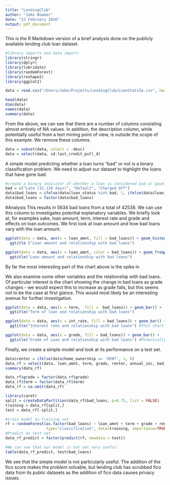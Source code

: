 ```yaml
---
title: "LendingClub"
author: "Jake Bowmer"
date: "23 February 2016"
output: pdf_document
---
```


This is the R Markdown version of a brief analysis done on the publicly available lending club loan dataset.

```r
#library imports and data import:
library(stringr)
library(dplyr)
library(lubridate)
library(randomForest)
library(reshape2)
library(ggplot2)

data = read.csv("/Users/Jake/Projects/LendingClub/LoanStats3a.csv", header=TRUE, stringsAsFactors=FALSE, skip=1)

head(data)
dim(data)
names(data)
summary(data)
```

From the above, we can see that there are a number of columns consisting almost entirely of NA values. In addition, the description column, while potentially useful from a text mining point of view, is outside the scope of this example. We remove these columns.

```r
data = subset(data, select = -desc)
data = select(data, id:last_credit_pull_d)
```

A simple model predicting whether a loan turns "bad" or not is a binary classification problem. We need to adjust our dataset to highlight the loans that have gone bad.


```r
#create a binary indicator of whether a loan is considered bad or good.
bad = c("Late (31-120 days)", "Default", "Charged Off")
data$bad_loans = ifelse(data$loan_status %in% bad, 1, ifelse(data$loan_status=="", NA, 0))
data$bad_loans = factor(data$bad_loans)
```

#Analysis
This results in 5634 bad loans from a total of 42538. We can use this column to investigates potential explanatory variables. We briefly look at, for examples sake, loan amount, term, interest rate and grade and effects on loan outcomes. We first look at loan amount and how bad loans vary with the loan amount.

```r
ggplot(data = data, aes(x = loan_amnt, fill = bad_loans)) + geom_histogram() + 
  ggtitle ("Loan amount and relationship with bad loans")

ggplot(data = data, aes(x = loan_amnt, color = bad_loans)) + geom_freqpoly() + 
  ggtitle("Loan amount and relationship with bad loans")
```

By far the most interesting part of the chart above is the spike in 

We also examine some other variables and the relationship with bad loans. Of particular interest is the chart showing the change in bad loans as grade changes - we would expect this to increase as grade falls, but this seems not to be the case at first glance. This would most likely be an interesting avenue for further investigation.

```r
ggplot(data = data, aes(x = term,  fill =  bad_loans)) + geom_bar() + 
  ggtitle("Term of loan and relationship with bad loans")

ggplot(data = data, aes(x = int_rate, fill = bad_loans)) + geom_bar() + 
  ggtitle("Interest rate and relationship with bad loans") #This chart would be improved with binning into categories.

ggplot(data = data, aes(x = grade, fill = bad_loans)) + geom_bar() + 
  ggtitle("Grade of Loan and relationship with bad loans") #Potentially the most interesting chart of the ones presented.
```

Finally, we create a simple model and look at its performance on a test set.

``` r
data$renter = ifelse(data$home_ownership == 'RENT', 1, 0)
data_rf = select(data, loan_amnt, term, grade, renter, annual_inc, bad_loans)
summary(data_rf)

data_rf$grade = factor(data_rf$grade)
data_rf$term = factor(data_rf$term)
data_rf = na.omit(data_rf)

library(caret)
split = createDataPartition(data_rf$bad_loans, p=0.75, list = FALSE)
training = data_rf[split,]
test = data_rf[-split,]

#train model on training set
rf = randomForest(as.factor(bad_loans) ~ loan_amnt + term + grade + renter + annual_inc,
                  type="classification", data=training, importance=TRUE, na.action=na.omit)
#Predict on test set
data_rf_predict = factor(predict(rf, newdata = test))

#We can see that our model is not yet very useful:
table(data_rf_predict, test$bad_loans)
```

We see that the simple model is not particularly useful. The addition of the fico score makes the problem solvable, but lending club has scrubbed fico data from its public datasets as the addition of fico data causes privacy issues.